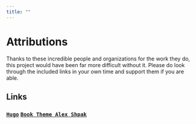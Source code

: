 ```yaml
---
title: ""
---
```


# Attributions

Thanks to these incredible people and organizations for the work they do, this project would have been far more difficult without it. Please do look through the included links in your own time and support them if you are able.

## Links
<h3>
<a href="https://gohugo.io/" rel="noopener noreferrer" target="_blank">``Hugo``</a>
<a href="https://github.com/alex-shpak/hugo-book/" rel="noopener noreferrer" target="_blank">``Book Theme Alex Shpak``</a>
</h3>